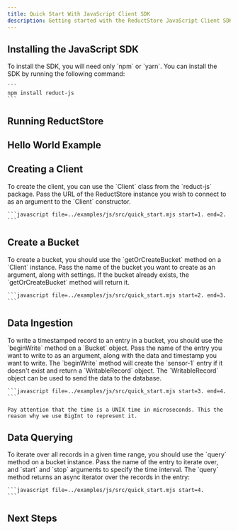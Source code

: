 ```yaml
---
title: Quick Start With JavaScript Client SDK
description: Getting started with the ReductStore JavaScript Client SDK
---
```




<head>
    <link rel="canonical" href="https://www.reduct.store/docs/getting-started/with-javascript"/>
</head>

<Intro language="JavaScript" repository="reduct-js"/>

## Installing the JavaScript SDK

<InstallSdk>
    To install the SDK, you will need only `npm` or `yarn`. You can install the SDK by running the following
    command:

    ```
    npm install reduct-js
    ```
</InstallSdk>

## Running ReductStore

<RunReductStore/>

## Hello World Example

<UsingSdkSection example={QuickStart} language="JavaScript"/>

## Creating a Client

<CreateClientSection>
    To create the client, you can use the `Client` class from the `reduct-js` package. Pass the URL of the
    ReductStore instance you wish to connect to as an argument to the `Client` constructor.

    ```javascript file=../examples/js/src/quick_start.mjs start=1. end=2.
    ```
</CreateClientSection>

## Create a Bucket

<CreateBucketSection>
    To create a bucket, you should use the `getOrCreateBucket` method on a `Client` instance. Pass the name of the
    bucket you want to create as an argument, along with settings. If the bucket already exists, the `getOrCreateBucket`
    method will return it.

    ```javascript file=../examples/js/src/quick_start.mjs start=2. end=3.
    ```
</CreateBucketSection>

## Data Ingestion

<DataIngestionSection>
    To write a timestamped record to an entry in a bucket, you should use the `beginWrite` method on a `Bucket` object.
    Pass the name of the entry you want to write to as an argument, along with the data and timestamp you want to write.
    The `beginWrite` method will create the `sensor-1` entry if it doesn't exist and return a `WritableRecord` object.
    The `WritableRecord` object can be used to send the data to the database.

    ```javascript file=../examples/js/src/quick_start.mjs start=3. end=4.
    ```

    Pay attention that the time is a UNIX time in microseconds. This the reason why we use BigInt to represent it.
</DataIngestionSection>

## Data Querying

<DataQueryingSection>
    To iterate over all records in a given time range, you should use the `query` method on a bucket instance. Pass the
    name of the entry to iterate over, and `start` and `stop` arguments to specify the time interval. The `query`
    method returns an async iterator over the records in the entry:

    ```javascript file=../examples/js/src/quick_start.mjs start=4.
    ```
</DataQueryingSection>

## Next Steps

<NextStep/>
